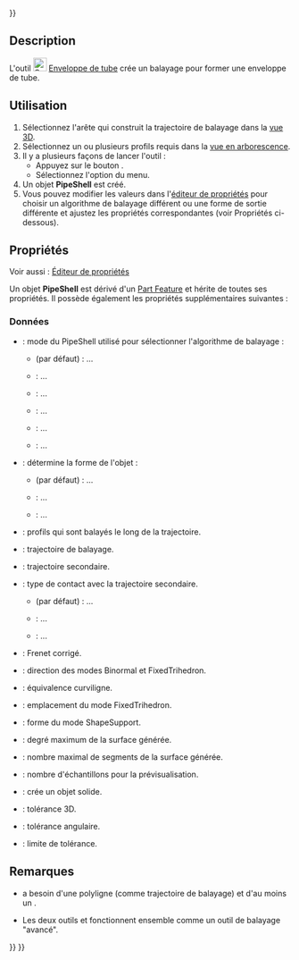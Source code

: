 <languages/>
{{UnfinishedDocu{{#translation:}}}}

{{Docnav/fr
|[[Curves_PipeshellProfile/fr|Profils d'enveloppe d'un tube]]
|[[Curves_GordonSurface/fr|Surface de Gordon]]
|[[Curves Workbench/fr|Atelier Curves]]
|IconL=Curves_PipeshellProfile.svg
|IconR=Curves_GordonSurface.svg
|IconC=Curves_workbench_icon.svg
}}

{{GuiCommand/fr
|Name=Curves Pipeshell
|Name/fr=Curves Enveloppe de tube
|MenuLocation=Surfaces → Pipeshell 
|Workbenches=[[Curves_Workbench/fr|Curves]]
}}

==Description==

L'outil [[Image:Curves_Pipeshell.svg|24px]] [[Curves_Pipeshell/fr|Enveloppe de tube]] crée un balayage pour former une enveloppe de tube.

<span id="Usage"></span>
==Utilisation==

# Sélectionnez l'arête qui construit la trajectoire de balayage dans la [[3D_view/fr|vue 3D]].
# Sélectionnez un ou plusieurs profils requis dans la [[Tree_view/fr|vue en arborescence]].
# Il y a plusieurs façons de lancer l'outil :
#* Appuyez sur le bouton {{Button|[[Image:Curves_Pipeshell.svg|16px]] [[Curves_Pipeshell|Pipeshell]]}}.
#* Sélectionnez l'option {{MenuCommand|Surfaces → [[Image:Curves_Pipeshell.svg|16px]] Pipeshell}} du menu.
# Un objet '''PipeShell''' est créé.
# Vous pouvez modifier les valeurs dans l'[[Property_editor/fr|éditeur de propriétés]] pour choisir un algorithme de balayage différent ou une forme de sortie différente et ajustez les propriétés correspondantes (voir Propriétés ci-dessous).

<span id="Properties"></span>
==Propriétés==

Voir aussi : [[Property_editor/fr|Éditeur de propriétés]]

Un objet '''PipeShell''' est dérivé d'un [[Part_Feature/fr|Part Feature]] et hérite de toutes ses propriétés. Il possède également les propriétés supplémentaires suivantes :

<span id="Data"></span>
===Données=== 

{{Properties_Title|Main}}

* {{PropertyData|Mode|Enumeration}} : mode du PipeShell utilisé pour sélectionner l'algorithme de balayage :
** {{Value|Frene}} (par défaut) : ...
** {{Value|DiscreteTrihedron}} : ...
** {{Value|FixedTrihetron}} : ...
** {{Value|Binormal}} : ...
** {{Value|ShapeSupport}} : ...
** {{Value|AuxiliarySpine}} : ...
* {{PropertyData|Output|Enumeration}} : détermine la forme de l'objet : 
** {{Value| Sections}} (par défaut) : ...
** {{Value|Lofted Sections}} : ...
** {{Value|Surface}} : ...
* {{PropertyData|Profils|LinkList}}: profils qui sont balayés le long de la trajectoire.
* {{PropertyData|Spine|LinkSubList}} : trajectoire de balayage.

{{Properties_Title|Mode}}

* {{PropertyData|Auxiliary|Link|Hidden}} : trajectoire secondaire.
* {{PropertyData|Contact|Enumeration|Hidden}} : type de contact avec la trajectoire secondaire.
** {{Value|NoContact}} (par défaut) : ...
** {{Value|Contact}} : ...
** {{Value|ContactOnBorder}}: ...
* {{PropertyData|Corrected|Bool|Hidden}} : Frenet corrigé.
* {{PropertyData|Direction|Vector|Hidden}} : direction des modes Binormal et FixedTrihedron.
* {{PropertyData|EquiCurvi|Bool|Hidden}} : équivalence curviligne.
* {{PropertyData|Location|Vector|Hidden}} : emplacement du mode FixedTrihedron.
* {{PropertyData|Support|Link|Hidden}} : forme du mode ShapeSupport.

{{Properties_Title|Settings}}

* {{PropertyData|MaxDegree|Integer}} : degré maximum de la surface générée.
* {{PropertyData|MaxSegments|Integer}} : nombre maximal de segments de la surface générée.
* {{PropertyData|Samples|Integer}} : nombre d'échantillons pour la prévisualisation.
* {{PropertyData|Solid|Bool}} : crée un objet solide.
* {{PropertyData|Tol3d|Float}} : tolérance 3D.
* {{PropertyData|TolAng|Float}} : tolérance angulaire.
* {{PropertyData|TolBound|Float}} : limite de tolérance.

<span id="Notes"></span>
== Remarques ==

* {{Emphasis|Pipeshell}} a besoin d'une polyligne (comme trajectoire de balayage) et d'au moins un {{Emphasis|Pipeshell Profile}}.
* Les deux outils {{Emphasis|Pipeshell}} et {{Emphasis|Pipeshell Profile}} fonctionnent ensemble comme un outil de balayage "avancé".


{{Docnav/fr
|[[Curves_PipeshellProfile/fr|Profils d'enveloppe d'un tube]]
|[[Curves_GordonSurface/fr|Surface de Gordon]]
|[[Curves Workbench/fr|Atelier Curves]]
|IconL=Curves_PipeshellProfile.svg
|IconR=Curves_GordonSurface.svg
|IconC=Curves_workbench_icon.svg
}}

{{Curves Tools navi{{#translation:}}}}
{{Userdocnavi{{#translation:}}}}